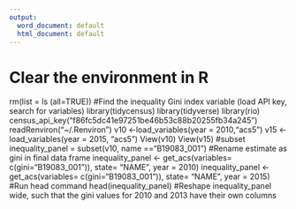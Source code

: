 ```yaml
---
output:
  word_document: default
  html_document: default
---
```

# Clear the environment in R
rm(list = ls (all=TRUE))
#Find the inequality Gini index variable (load API key, search for variables)
library(tidycensus)
library(tidyverse)
library(rio)
census_api_key("f86fc5dc41e97251be46b53c88b20255fb34a245")
readRenviron("~/.Renviron")
v10 <-load_variables(year = 2010,"acs5")
v15 <-load_variables(year = 2015, "acs5")
View(v10)
View(v15)
#subset
inequality_panel = subset(v10, name =="B19083_001")
#Rename estimate as gini in final data frame
inequality_panel <- get_acs(variables= c(gini="B19083_001")), state= "NAME", year = 2010)
inequality_panel <- get_acs(variables= c(gini="B19083_001")), state= "NAME", year = 2015)
#Run head command
head(inequality_panel)
#Reshape inequality_panel wide, such that the gini values for 2010 and 2013 have their own columns

